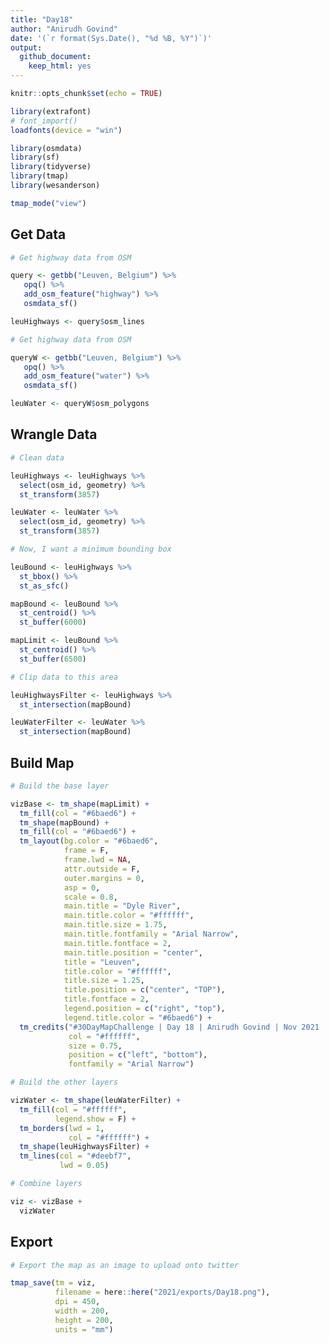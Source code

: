 ```yaml
---
title: "Day18"
author: "Anirudh Govind"
date: '(`r format(Sys.Date(), "%d %B, %Y")`)'
output:
  github_document:
    keep_html: yes
---
```


```r
knitr::opts_chunk$set(echo = TRUE)

library(extrafont)
# font_import()
loadfonts(device = "win")

library(osmdata)
library(sf)
library(tidyverse)
library(tmap)
library(wesanderson)

tmap_mode("view")
```

## Get Data

```r
# Get highway data from OSM

query <- getbb("Leuven, Belgium") %>% 
   opq() %>% 
   add_osm_feature("highway") %>% 
   osmdata_sf()

leuHighways <- query$osm_lines

```

```r
# Get highway data from OSM

queryW <- getbb("Leuven, Belgium") %>% 
   opq() %>% 
   add_osm_feature("water") %>% 
   osmdata_sf()

leuWater <- queryW$osm_polygons

```

## Wrangle Data

```r
# Clean data

leuHighways <- leuHighways %>% 
  select(osm_id, geometry) %>% 
  st_transform(3857)

leuWater <- leuWater %>% 
  select(osm_id, geometry) %>% 
  st_transform(3857)
```

```r
# Now, I want a minimum bounding box

leuBound <- leuHighways %>% 
  st_bbox() %>% 
  st_as_sfc()

mapBound <- leuBound %>% 
  st_centroid() %>% 
  st_buffer(6000)

mapLimit <- leuBound %>% 
  st_centroid() %>% 
  st_buffer(6500)

```

```r
# Clip data to this area

leuHighwaysFilter <- leuHighways %>% 
  st_intersection(mapBound)

leuWaterFilter <- leuWater %>% 
  st_intersection(mapBound)

```

## Build Map

```r
# Build the base layer

vizBase <- tm_shape(mapLimit) +
  tm_fill(col = "#6baed6") +
  tm_shape(mapBound) +
  tm_fill(col = "#6baed6") +
  tm_layout(bg.color = "#6baed6",
            frame = F,
            frame.lwd = NA,
            attr.outside = F,
            outer.margins = 0,
            asp = 0,
            scale = 0.8,
            main.title = "Dyle River",
            main.title.color = "#ffffff",
            main.title.size = 1.75,
            main.title.fontfamily = "Arial Narrow",
            main.title.fontface = 2,
            main.title.position = "center",
            title = "Leuven",
            title.color = "#ffffff",
            title.size = 1.25,
            title.position = c("center", "TOP"),
            title.fontface = 2,
            legend.position = c("right", "top"),
            legend.title.color = "#6baed6") + 
  tm_credits("#30DayMapChallenge | Day 18 | Anirudh Govind | Nov 2021 | Map data © OpenStreetMap contributors and available from https://www.openstreetmap.org",
             col = "#ffffff",
             size = 0.75,
             position = c("left", "bottom"),
             fontfamily = "Arial Narrow")
```

```r
# Build the other layers

vizWater <- tm_shape(leuWaterFilter) +
  tm_fill(col = "#ffffff",
          legend.show = F) +
  tm_borders(lwd = 1,
             col = "#ffffff") +
  tm_shape(leuHighwaysFilter) +
  tm_lines(col = "#deebf7",
           lwd = 0.05)

```

```r
# Combine layers

viz <- vizBase + 
  vizWater

```

## Export

```r
# Export the map as an image to upload onto twitter

tmap_save(tm = viz,
          filename = here::here("2021/exports/Day18.png"),
          dpi = 450,
          width = 200,
          height = 200,
          units = "mm")

```

